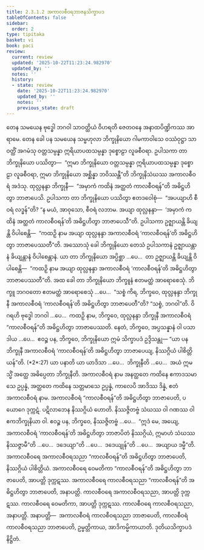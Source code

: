```yaml
---
title: 2.3.1.2 အကာလစီဝရဘာဇနသိက္ခာပဒ
tableOfContents: false
sidebar:
  order: 2
type: tipitaka
basket: vi
book: paci
review:
  current: review
  updated: '2025-10-22T11:23:24.982970'
  updated_by: ''
  notes: ''
  history:
  - state: review
    date: '2025-10-22T11:23:24.982970'
    updated_by: ''
    notes: ''
    previous_state: draft
---
```



<ReviewStatus review={frontmatter.review} showDetails={true} />

<HypothesisAnnotation frontmatter={frontmatter} />

<DynamicBreadcrumb />

<Division number="738" book="paci" e="ch" v="2" p="320">

<Paragraph number="2441" book="paci">
တေန သမယေန ဗုဒ္ဓေါ ဘဂဝါ သာဝတ္ထိယံ ဝိဟရတိ ဇေတဝနေ အနာထပိဏ္ဍိကဿ အာရာမေ. တေန ခေါ ပန သမယေန သမ္ဗဟုလာ ဘိက္ခုနိယော ဂါမကာဝါသေ ဝဿံဝုဋ္ဌာ သာဝတ္ထိံ အဂမံသု ဝတ္တသမ္ပန္နာ ဣရိယာပထသမ္ပန္နာ ဒုစ္စောဠာ လူခစီဝရာ. ဥပါသကာ တာ ဘိက္ခုနိယော ပဿိတွာ—  “ဣမာ ဘိက္ခုနိယော ဝတ္တသမ္ပန္နာ ဣရိယာပထသမ္ပန္နာ ဒုစ္စောဠာ လူခစီဝရာ, ဣမာ ဘိက္ခုနိယော အစ္ဆိန္နာ ဘဝိဿန္တီ”တိ ဘိက္ခုနိသံဃဿ အကာလစီဝရံ အဒံသု. ထုလ္လနန္ဒာ ဘိက္ခုနီ—  “အမှာကံ ကထိနံ အတ္ထတံ ကာလစီဝရန်”တိ အဓိဋ္ဌဟိတွာ ဘာဇာပေသိ. ဥပါသကာ တာ ဘိက္ခုနိယော ပဿိတွာ ဧတဒဝေါစုံ—  “အပယျာဟိ စီဝရံ လဒ္ဓန်”တိ? “န မယံ, အာဝုသော, စီဝရံ လဘာမ. အယျာ ထုလ္လနန္ဒာ—  ‘အမှာကံ ကထိနံ အတ္ထတံ ကာလစီဝရန်’တိ အဓိဋ္ဌဟိတွာ ဘာဇာပေသီ”တိ. ဥပါသကာ ဥဇ္ဈာယန္တိ ခိယျန္တိ ဝိပါစေန္တိ—  “ကထဉှိ နာမ အယျာ ထုလ္လနန္ဒာ အကာလစီဝရံ ‘ကာလစီဝရန်’တိ အဓိဋ္ဌဟိတွာ ဘာဇာပေဿတီ”တိ.
</Paragraph>

<Paragraph number="2442" book="paci">
အဿောသုံ ခေါ ဘိက္ခုနိယော တေသံ ဥပါသကာနံ ဥဇ္ဈာယန္တာနံ ခိယျန္တာနံ ဝိပါစေန္တာနံ. ယာ တာ ဘိက္ခုနိယော အပ္ပိစ္ဆာ …ပေ…  တာ ဥဇ္ဈာယန္တိ ခိယျန္တိ ဝိပါစေန္တိ—  “ကထဉှိ နာမ အယျာ ထုလ္လနန္ဒာ အကာလစီဝရံ ‘ကာလစီဝရန်’တိ အဓိဋ္ဌဟိတွာ ဘာဇာပေဿတီ”တိ. အထ ခေါ တာ ဘိက္ခုနိယော ဘိက္ခူနံ ဧတမတ္ထံ အာရောစေသုံ. ဘိက္ခူ ဘဂဝတော ဧတမတ္ထံ အာရောစေသုံ …ပေ…  “သစ္စံ ကိရ, ဘိက္ခဝေ, ထုလ္လနန္ဒာ ဘိက္ခုနီ အကာလစီဝရံ ‘ကာလစီဝရန်’တိ အဓိဋ္ဌဟိတွာ ဘာဇာပေတီ”တိ? “သစ္စံ, ဘဂဝါ”တိ. ဝိဂရဟိ ဗုဒ္ဓေါ ဘဂဝါ …ပေ…  ကထဉှိ နာမ, ဘိက္ခဝေ, ထုလ္လနန္ဒာ ဘိက္ခုနီ အကာလစီဝရံ “ကာလစီဝရန်”တိ အဓိဋ္ဌဟိတွာ ဘာဇာပေဿတိ. နေတံ, ဘိက္ခဝေ, အပ္ပသန္နာနံ ဝါ ပသာဒါယ …ပေ…  ဧဝဉ္စ ပန, ဘိက္ခဝေ, ဘိက္ခုနိယော ဣမံ သိက္ခာပဒံ ဥဒ္ဒိသန္တု—
</Paragraph>

</Division>
<Division number="739" book="paci" e="ch" v="2" p="321">

<Paragraph number="2443" book="paci">
<Emphasis>“ယာ ပန ဘိက္ခုနီ အကာလစီဝရံ ‘ကာလစီဝရန်’တိ အဓိဋ္ဌဟိတွာ ဘာဇာပေယျ, နိဿဂ္ဂိယံ ပါစိတ္တိယန်”</Emphasis>တိ. (*2*:<Emphasis>27</Emphasis>)
</Paragraph>

</Division>
<Division number="740" book="paci" e="ch" v="2" p="321">

<Paragraph number="2444" book="paci">
<Emphasis>ယာ ပနာ</Emphasis>တိ ယာ ယာဒိသာ …ပေ…  <Emphasis>ဘိက္ခုနီ</Emphasis>တိ …ပေ…  အယံ ဣမသ္မိံ အတ္ထေ အဓိပ္ပေတာ ဘိက္ခုနီတိ.
</Paragraph>

<Paragraph number="2445" book="paci">
<Emphasis>အကာလစီဝရံ</Emphasis> နာမ အနတ္ထတေ ကထိနေ ဧကာဒသမာသေ ဥပ္ပန္နံ, အတ္ထတေ ကထိနေ သတ္တမာသေ ဥပ္ပန္နံ, ကာလေပိ အာဒိဿ ဒိန္နံ, ဧတံ အကာလစီဝရံ နာမ.
</Paragraph>

<Paragraph number="2446" book="paci">
အကာလစီဝရံ “ကာလစီဝရန်”တိ အဓိဋ္ဌဟိတွာ ဘာဇာပေတိ, ပယောဂေ ဒုက္ကဋံ. ပဋိလာဘေန နိဿဂ္ဂိယံ ဟောတိ. နိဿဇ္ဇိတဗ္ဗံ သံဃဿ ဝါ ဂဏဿ ဝါ ဧကဘိက္ခုနိယာ ဝါ. ဧဝဉ္စ ပန, ဘိက္ခဝေ, နိဿဇ္ဇိတဗ္ဗံ …ပေ…  “ဣဒံ မေ, အယျေ, အကာလစီဝရံ ‘ကာလစီဝရန်’တိ အဓိဋ္ဌဟိတွာ ဘာဇာပိတံ နိဿဂ္ဂိယံ, ဣမာဟံ သံဃဿ နိဿဇ္ဇာမီ”တိ …ပေ…  ဒဒေယျာ”တိ …ပေ…  ဒဒေယျုန်”တိ …ပေ…  အယျာယ ဒမ္မီ”တိ.
</Paragraph>

</Division>
<Division number="741" book="paci" e="ch" v="2" p="321">

<Paragraph number="2447" book="paci">
အကာလစီဝရေ အကာလစီဝရသညာ “ကာလစီဝရန်”တိ အဓိဋ္ဌဟိတွာ ဘာဇာပေတိ, နိဿဂ္ဂိယံ ပါစိတ္တိယံ. အကာလစီဝရေ ဝေမတိကာ “ကာလစီဝရန်”တိ အဓိဋ္ဌဟိတွာ ဘာဇာပေတိ, အာပတ္တိ ဒုက္ကဋဿ. အကာလစီဝရေ ကာလစီဝရသညာ “ကာလစီဝရန်”တိ အဓိဋ္ဌဟိတွာ ဘာဇာပေတိ, အနာပတ္တိ. ကာလစီဝရေ အကာလစီဝရသညာ, အာပတ္တိ ဒုက္ကဋဿ. ကာလစီဝရေ ဝေမတိကာ, အာပတ္တိ ဒုက္ကဋဿ. ကာလစီဝရေ ကာလစီဝရသညာ, အနာပတ္တိ.
</Paragraph>

</Division>
<Division number="742" book="paci" e="ch" v="2" p="322">

<Paragraph number="2448" book="paci">
အနာပတ္တိ—  အကာလစီဝရံ ကာလစီဝရသညာ ဘာဇာပေတိ, ကာလစီဝရံ ကာလစီဝရသညာ ဘာဇာပေတိ, ဥမ္မတ္တိကာယ, အာဒိကမ္မိကာယာတိ.

</Paragraph>
</Division>

<Paragraph number="2449" type="center" book="paci">
ဒုတိယသိက္ခာပဒံ နိဋ္ဌိတံ.
</Paragraph>